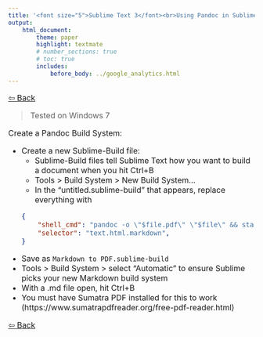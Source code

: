 ```yaml
---
title: '<font size="5">Sublime Text 3</font><br>Using Pandoc in Sublime Text'
output:
    html_document:
        theme: paper
        highlight: textmate
        # number_sections: true
        # toc: true
        includes:
            before_body: ../google_analytics.html
---
```

<font size="3">

[⇦ Back](../sublime_text.html)

> Tested on Windows 7

Create a Pandoc Build System:

- Create a new Sublime-Build file:
    - Sublime-Build files tell Sublime Text how you want to build a document when you hit Ctrl+B
    - Tools > Build System > New Build System...
    - In the "untitled.sublime-build" that appears, replace everything with
    ```json
    {
        "shell_cmd": "pandoc -o \"$file.pdf\" \"$file\" && start SumatraPDF \"$file.pdf\"",
        "selector": "text.html.markdown",
    }
    ```
- Save as `Markdown to PDF.sublime-build`
- Tools > Build System > select "Automatic" to ensure Sublime picks your new Markdown build system
- With a .md file open, hit Ctrl+B
- You must have Sumatra PDF installed for this to work (https://www.sumatrapdfreader.org/free-pdf-reader.html)

[⇦ Back](../sublime_text.html)

</font>
